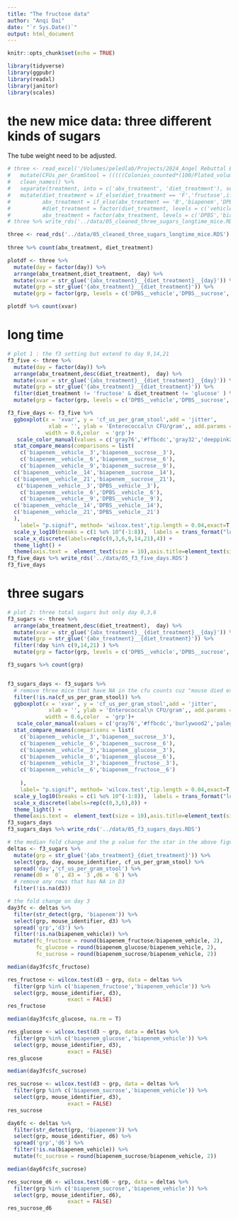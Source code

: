 ```yaml
---
title: "The fructose data"
author: "Anqi Dai"
date: "`r Sys.Date()`"
output: html_document
---
```


```r
knitr::opts_chunk$set(echo = TRUE)
```

```r
library(tidyverse)
library(ggpubr)
library(readxl)
library(janitor)
library(scales)
```

# the new mice data: three different kinds of sugars 

The tube weight need to be adjusted.    

```r
# three <- read_excel('/Volumes/peledlab/Projects/2024_Angel Rebuttal Exp /Healthy mice Biapenem_Diet_Exp/Angel Rebuttal_Exp2_Healthy mice Diet_Fructose_Sucrose_Glucose_v2.xlsx') %>% 
#   mutate(CFUs_per_GramStool = (((((Colonies_counted*(100/Plated_volume_ul))/100)/(10^Dilution_factor) )*1000)/Stool_weight_mg)+1)  %>% 
#   clean_names() %>% 
#   separate(treatment, into = c('abx_treatment', 'diet_treatment'), sep = '\\+', remove = T) %>% 
#   mutate(diet_treatment = if_else(diet_treatment == 'F','fructose',if_else(diet_treatment == 'G','glucose', if_else(diet_treatment == 'PH','vehicle', 'sucrose'))),
#          abx_treatment = if_else(abx_treatment == 'B','biapenem','DPBS'),
#          #diet_treatment = factor(diet_treatment, levels = c('vehicle','sucrose', 'fructose', 'glucose')),
#          abx_treatment = factor(abx_treatment, levels = c('DPBS','biapenem'))) 
# three %>% write_rds('../data/05_cleaned_three_sugars_longtime_mice.RDS')  

three <- read_rds('../data/05_cleaned_three_sugars_longtime_mice.RDS')
  
three %>% count(abx_treatment, diet_treatment) 

plotdf <- three %>% 
  mutate(day = factor(day)) %>% 
  arrange(abx_treatment,diet_treatment,  day) %>% 
  mutate(xvar = str_glue('{abx_treatment}__{diet_treatment}__{day}')) %>% 
  mutate(grp = str_glue('{abx_treatment}__{diet_treatment}')) %>% 
  mutate(grp = factor(grp, levels = c('DPBS__vehicle','DPBS__sucrose','DPBS__glucose','DPBS__fructose','biapenem__vehicle','biapenem__sucrose','biapenem__glucose','biapenem__fructose')))

plotdf %>% count(xvar)
```
# long time

```r
# plot 1 : the f3 setting but extend to day 9,14,21
f3_five <- three %>% 
  mutate(day = factor(day)) %>% 
  arrange(abx_treatment,desc(diet_treatment),  day) %>% 
  mutate(xvar = str_glue('{abx_treatment}__{diet_treatment}__{day}')) %>% 
  mutate(grp = str_glue('{abx_treatment}__{diet_treatment}')) %>% 
  filter(diet_treatment != 'fructose' & diet_treatment != 'glucose' ) %>% 
  mutate(grp = factor(grp, levels = c('DPBS__vehicle','DPBS__sucrose','biapenem__vehicle','biapenem__sucrose'))) 

f3_five_days <- f3_five %>%    
  ggboxplot(x = 'xvar', y = 'cf_us_per_gram_stool',add = 'jitter', 
             xlab = '', ylab = 'Enterococcal\n CFU/gram',, add.params = list(alpha = 0.5, shape = 16),
            width = 0.6,color  = 'grp')+
   scale_color_manual(values = c('gray76','#ffbcdc','gray32','deeppink2')) +
  stat_compare_means(comparisons = list(
    c('biapenem__vehicle__3','biapenem__sucrose__3'), 
    c('biapenem__vehicle__6','biapenem__sucrose__6'),
    c('biapenem__vehicle__9','biapenem__sucrose__9'),
  c('biapenem__vehicle__14','biapenem__sucrose__14'),
  c('biapenem__vehicle__21','biapenem__sucrose__21'),
   c('biapenem__vehicle__3','DPBS__vehicle__3'), 
    c('biapenem__vehicle__6','DPBS__vehicle__6'),
    c('biapenem__vehicle__9','DPBS__vehicle__9'),
  c('biapenem__vehicle__14','DPBS__vehicle__14'),
  c('biapenem__vehicle__21','DPBS__vehicle__21')
  ),
    label= "p.signif", method= 'wilcox.test',tip.length = 0.04,exact=T,correct=T, step.increase = 0.2, label.size = 1) +
  scale_y_log10(breaks = c(1 %o% 10^(-1:8)),  labels = trans_format("log10", math_format(10^.x))) +
  scale_x_discrete(labels=rep(c(0,3,6,9,14,21),4)) + 
  theme_light() +
  theme(axis.text =  element_text(size = 10),axis.title=element_text(size=10),legend.position = 'none',aspect.ratio=1/3)
f3_five_days %>% write_rds('../data/05_f3_five_days.RDS')
f3_five_days
```


# three sugars

```r
# plot 2: three total sugars but only day 0,3,6
f3_sugars <- three %>% 
  arrange(abx_treatment,desc(diet_treatment),  day) %>% 
  mutate(xvar = str_glue('{abx_treatment}__{diet_treatment}__{day}')) %>% 
  mutate(grp = str_glue('{abx_treatment}__{diet_treatment}')) %>% 
  filter(!day %in% c(9,14,21) ) %>% 
  mutate(grp = factor(grp, levels = c('DPBS__vehicle','DPBS__sucrose','DPBS__glucose','DPBS__fructose','biapenem__vehicle','biapenem__sucrose','biapenem__glucose','biapenem__fructose'))) 

f3_sugars %>% count(grp)


f3_sugars_days <- f3_sugars %>%    
  # remove three mice that have NA in the cfu counts cuz "mouse died extensive diarrhea"
  filter(!is.na(cf_us_per_gram_stool)) %>% 
  ggboxplot(x = 'xvar', y = 'cf_us_per_gram_stool',add = 'jitter', 
             xlab = '', ylab = 'Enterococcal\n CFU/gram',, add.params = list(alpha = 0.5, shape = 16),
            width = 0.6,color  = 'grp')+
   scale_color_manual(values = c('gray76','#ffbcdc','burlywood2','palegreen2','gray32','deeppink2','burlywood4','palegreen4')) +
  stat_compare_means(comparisons = list(
    c('biapenem__vehicle__3','biapenem__sucrose__3'), 
    c('biapenem__vehicle__6','biapenem__sucrose__6'),
    c('biapenem__vehicle__3','biapenem__glucose__3'), 
    c('biapenem__vehicle__6','biapenem__glucose__6'),
    c('biapenem__vehicle__3','biapenem__fructose__3'), 
    c('biapenem__vehicle__6','biapenem__fructose__6')
    
    ),
    label= "p.signif", method= 'wilcox.test',tip.length = 0.04,exact=T,correct=T, step.increase = 0.2) +
  scale_y_log10(breaks = c(1 %o% 10^(-1:8)),  labels = trans_format("log10", math_format(10^.x))) +
  scale_x_discrete(labels=rep(c(0,3,6),8)) + 
  theme_light() +
  theme(axis.text =  element_text(size = 10),axis.title=element_text(size=10),legend.position = 'none',aspect.ratio=1/3)
f3_sugars_days
f3_sugars_days %>% write_rds('../data/05_f3_sugars_days.RDS')
```

```r
# the median fold change and the p value for the star in the above figure on day 3
deltas <- f3_sugars %>%
  mutate(grp = str_glue('{abx_treatment}_{diet_treatment}')) %>% 
  select(grp, day, mouse_identifier, cf_us_per_gram_stool) %>% 
  spread('day','cf_us_per_gram_stool') %>%
  rename(d0 = `0`, d3 = `3`,d6 = `6`) %>%
  # remove any rows that has NA in D3
  filter(!is.na(d3))

# the fold change on day 3
day3fc <- deltas %>% 
  filter(str_detect(grp, 'biapenem')) %>% 
  select(grp, mouse_identifier, d3) %>% 
  spread('grp','d3') %>% 
  filter(!is.na(biapenem_vehicle)) %>% 
  mutate(fc_fructose = round(biapenem_fructose/biapenem_vehicle, 2),
         fc_glucose = round(biapenem_glucose/biapenem_vehicle, 2),
         fc_sucrose = round(biapenem_sucrose/biapenem_vehicle, 2)) 
```


```r
median(day3fc$fc_fructose)

res_fructose <- wilcox.test(d3 ~ grp, data = deltas %>% 
  filter(grp %in% c('biapenem_fructose','biapenem_vehicle')) %>% 
  select(grp, mouse_identifier, d3),
                   exact = FALSE)
res_fructose
```

```r
median(day3fc$fc_glucose, na.rm = T)

res_glucose <- wilcox.test(d3 ~ grp, data = deltas %>% 
  filter(grp %in% c('biapenem_glucose','biapenem_vehicle')) %>% 
  select(grp, mouse_identifier, d3),
                   exact = FALSE)
res_glucose
```
```r
median(day3fc$fc_sucrose)

res_sucrose <- wilcox.test(d3 ~ grp, data = deltas %>% 
  filter(grp %in% c('biapenem_sucrose','biapenem_vehicle')) %>% 
  select(grp, mouse_identifier, d3),
                   exact = FALSE)
res_sucrose
```
```r
day6fc <- deltas %>% 
  filter(str_detect(grp, 'biapenem')) %>% 
  select(grp, mouse_identifier, d6) %>% 
  spread('grp','d6') %>% 
  filter(!is.na(biapenem_vehicle)) %>% 
  mutate(fc_sucrose = round(biapenem_sucrose/biapenem_vehicle, 2)) 

median(day6fc$fc_sucrose)

res_sucrose_d6 <- wilcox.test(d6 ~ grp, data = deltas %>% 
  filter(grp %in% c('biapenem_sucrose','biapenem_vehicle')) %>% 
  select(grp, mouse_identifier, d6),
                   exact = FALSE)
res_sucrose_d6
```

